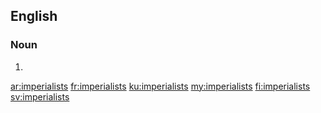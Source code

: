 ==English==

===Noun===
{{head|en|plural}}

# {{plural of|imperialist|lang=en}}

[[ar:imperialists]]
[[fr:imperialists]]
[[ku:imperialists]]
[[my:imperialists]]
[[fi:imperialists]]
[[sv:imperialists]]